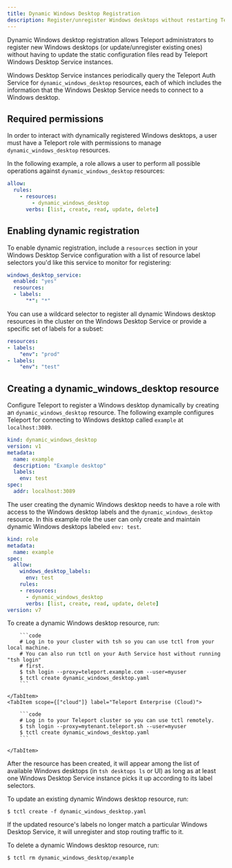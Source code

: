 ```yaml
---
title: Dynamic Windows Desktop Registration
description: Register/unregister Windows desktops without restarting Teleport.
---
```


Dynamic Windows desktop registration allows Teleport administrators to register new Windows desktops (or
update/unregister existing ones) without having to update the static
configuration files read by Teleport Windows Desktop Service instances.

Windows Desktop Service instances periodically query the Teleport Auth Service for
`dynamic_windows_desktop` resources, each of which includes the information that the Windows Desktop
Service needs to connect to a Windows desktop.

## Required permissions

In order to interact with dynamically registered Windows desktops, a user must have
a Teleport role with permissions to manage `dynamic_windows_desktop` resources.

In the following example, a role allows a user to perform all possible
operations against `dynamic_windows_desktop` resources:

```yaml
allow:
  rules:
    - resources:
        - dynamic_windows_desktop
      verbs: [list, create, read, update, delete]
```

## Enabling dynamic registration

To enable dynamic registration, include a `resources` section in your Windows Desktop
Service configuration with a list of resource label selectors you'd like this
service to monitor for registering:

```yaml
windows_desktop_service:
  enabled: "yes"
  resources:
  - labels:
      "*": "*"
```

You can use a wildcard selector to register all dynamic Windows desktop resources in the cluster
on the Windows Desktop Service or provide a specific set of labels for a subset:

```yaml
resources:
- labels:
    "env": "prod"
- labels:
    "env": "test"
```

## Creating a dynamic_windows_desktop resource

Configure Teleport to register a Windows desktop dynamically by creating an `dynamic_windows_desktop`
resource. The following example configures Teleport for connecting to Windows desktop
called `example` at `localhost:3089`.

```yaml
kind: dynamic_windows_desktop
version: v1
metadata:
  name: example
  description: "Example desktop"
  labels:
    env: test
spec:
  addr: localhost:3089
```

The user creating the dynamic Windows desktop needs to have a role with access to the
Windows desktop labels and the `dynamic_windows_desktop` resource.  In this example role the user can only
create and maintain dynamic Windows desktops labeled `env: test`.

```yaml
kind: role
metadata:
  name: example
spec:
  allow:
    windows_desktop_labels:
      env: test
    rules:
    - resources:
      - dynamic_windows_desktop
      verbs: [list, create, read, update, delete]
version: v7
```

To create a dynamic Windows desktop resource, run:

<Tabs>
    <TabItem scope={["oss", "enterprise"]} label="Self-Hosted">

        ```code
        # Log in to your cluster with tsh so you can use tctl from your local machine.
        # You can also run tctl on your Auth Service host without running "tsh login"
        # first.
        $ tsh login --proxy=teleport.example.com --user=myuser
        $ tctl create dynamic_windows_desktop.yaml
        ```

    </TabItem>
    <TabItem scope={["cloud"]} label="Teleport Enterprise (Cloud)">

        ```code
        # Log in to your Teleport cluster so you can use tctl remotely.
        $ tsh login --proxy=mytenant.teleport.sh --user=myuser
        $ tctl create dynamic_windows_desktop.yaml
        ```

    </TabItem>

</Tabs>

After the resource has been created, it will appear among the list of available
Windows desktops (in `tsh desktops ls` or UI) as long as at least one Windows Desktop Service
instance picks it up according to its label selectors.

To update an existing dynamic Windows desktop resource, run:

```code
$ tctl create -f dynamic_windows_desktop.yaml
```

If the updated resource's labels no longer match a particular Windows Desktop Service, it
will unregister and stop routing traffic to it.

To delete a dynamic Windows desktop resource, run:

```code
$ tctl rm dynamic_windows_desktop/example
```
